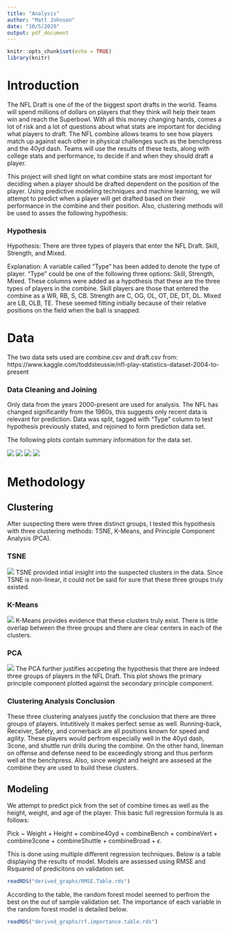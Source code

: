 ```yaml
---
title: "Analysis"
author: "Matt Johnson"
date: "10/5/2020"
output: pdf_document
---
```


```r
knitr::opts_chunk$set(echo = TRUE)
library(knitr)
```

Introduction
============

The NFL Draft is one of the of the biggest sport drafts in the world. Teams will spend millions of dollars on players that they think will help their team win and reach the Superbowl. With all this money changing hands, comes a lot of risk and a lot of questions about what stats are important for deciding what players to draft. The NFL combine allows teams to see how players match up against each other in physical challenges such as the benchpress and the 40yd dash. Teams will use the results of these tests, along with college stats and performance, to decide if and when they should draft a player. 
  
  This project will shed light on what combine stats are most important for deciding when a player should be drafted dependent on the position of the player. Using predictive modeling techniques and machine learning, we will attempt to predict when a player will get drafted based on their performance in the combine and their position. Also, clustering methods will be used to asses the following hypothesis:
  
### Hypothesis
Hypothesis: There are three types of players that enter the NFL Draft. Skill, Strength, and Mixed. 

Explanation: A variable called "Type" has been added to denote the type of player. "Type" could be one of the following three options: Skill, Strength, Mixed. These columns were added as a hypothesis that these are the three types of players in the combine. Skill players are those that entered the combine as a WR, RB, S, CB. Strength are C, OG, OL, OT, DE, DT, DL. Mixed are LB, OLB, TE. These seemed fitting initially because of their relative positions on the field when the ball is snapped. 
  
Data
====

The two data sets used are combine.csv and draft.csv from: <br/ >
https://www.kaggle.com/toddsteussie/nfl-play-statistics-dataset-2004-to-present 

### Data Cleaning and Joining

Only data from the years 2000-present are used for analysis. The NFL has changed significantly from the 1960s, this suggests only recent data is relevant for prediction. Data was split, tagged with "Type" column to test hypothesis previously stated, and rejoined to form prediction data set.

The following plots contain summary information for the data set. 

![](derived_graphs/Boxplot.by.round.png)
![](derived_graphs/Off.Weights.png)
![](derived_graphs/Age.Dist.png)
![](derived_graphs/40.Time.Plot.png)

Methodology
===========

Clustering
----------

After suspecting there were three distinct groups, I tested this hypothesis with three clustering methods: TSNE, K-Means, and Principle Component Analysis (PCA). 

### TSNE
![](derived_graphs/TSNE.Cluster.png)
TSNE provided intial insight into the suspected clusters in the data. Since TSNE is non-linear, it could not be said for sure that these three groups truly existed. 

### K-Means
![](derived_graphs/K-Means.Cluster.png)
K-Means provides evidence that these clusters truly exist. There is little overlap between the three groups and there are clear centers in each of the clusters. 

### PCA
![](derived_graphs/PCA.FramedClusters.png)
The PCA further justifies accpeting the hypothesis that there are indeed three groups of players in the NFL Draft. This plot shows the primary principle component plotted against the secondary principle component. 

### Clustering Analysis Conclusion

These three clustering analyses justify the conclusion that there are three groups of players. Intutitively it makes perfect sense as well. Running-back, Receiver, Safety, and cornerback are all positions known for speed and agility. These players would perfrom especially well in the 40yd dash, 3cone, and shuttle run drills during the combine. On the other hand, lineman on offense and defense need to be exceedingly strong and thus perform well at the benchpress. Also, since weight and height are assesed at the combine they are used to build these clusters. 

Modeling
--------

We attempt to predict pick from the set of combine times as well as the height, weight, and age of the player. This basic full regression formula is as follows: <br />

Pick ~ Weight + Height + combine40yd + combineBench + combineVert + combine3cone + combineShuttle + combineBroad + $\epsilon$. <br />

This is done using multiple different regression techniques. Below is a table displaying the results of model. Models are assessed using RMSE and Rsquared of predicitons on validation set. 

```r
readRDS("derived_graphs/RMSE.Table.rds")
```

According to the table, the random forest model seemed to perfrom the best on the out of sample validation set. The importance of each variable in the random forest model is detailed below. 

```r
readRDS("derived_graphs/rf.importance.table.rds")
```

